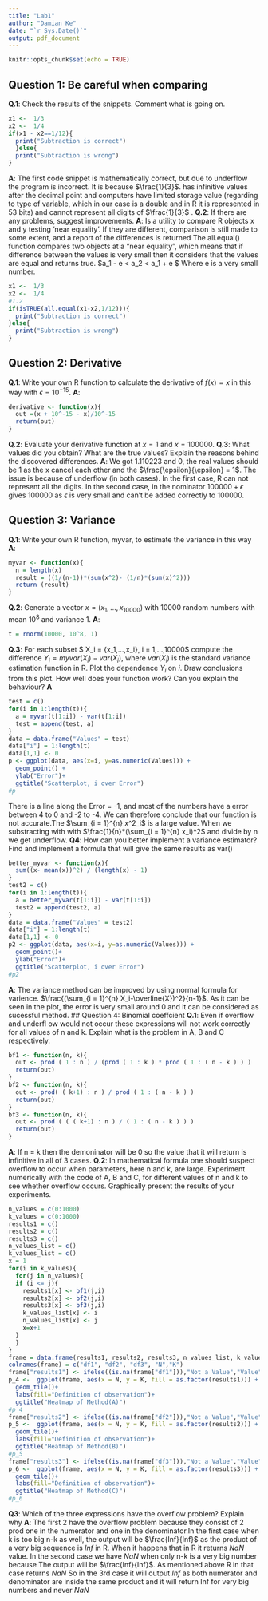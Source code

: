 ---
title: "Lab1"
author: "Damian Ke"
date: "`r Sys.Date()`"
output: pdf_document
---

```{r setup, include=FALSE}
knitr::opts_chunk$set(echo = TRUE)
```
## Question 1: Be careful when comparing

**Q.1**: Check the results of the snippets. Comment what is going on.

```{r}
x1 <-  1/3
x2 <-  1/4
if(x1 - x2==1/12){
  print("Subtraction is correct")
  }else{
  print("Subtraction is wrong")
}

```

**A**: The first code snippet is mathematically correct, but due to
underflow the program is incorrect. It is because $\frac{1}{3}$. has
infinitive values after the decimal point and computers have limited
storage value (regarding to type of variable, which in our case is a
double and in R it is represented in 53 bits) and cannot represent all
digits of $\frac{1}{3}$ .
**Q.2**: If there are any problems, suggest improvements.
**A**: Is a utility to compare R objects x and y testing 'near
equality'. If they are different, comparison is still made to some
extent, and a report of the differences is returned
The all.equal() function compares two objects at a "near equality",
which means that if difference between the values is very small then it
considers that the values are equal and returns true. \$a_1 - e \< a_2
\< a_1 + e \$ Where e is a very small number.
```{r}
x1 <-  1/3
x2 <-  1/4
#1.2
if(isTRUE(all.equal(x1-x2,1/12))){
  print("Subtraction is correct")
}else{
  print("Subtraction is wrong")
}
```
## Question 2: Derivative
**Q.1**: Write your own R function to calculate the derivative of
$f(x) = x$ in this way with $\epsilon=10^{-15}$.
**A**:
```{r}
derivative <- function(x){
  out =(x + 10^-15 - x)/10^-15
  return(out)
}
```

**Q.2**: Evaluate your derivative function at $x=1$ and $x = 100000$.
**Q.3**: What values did you obtain? What are the true values? Explain
the reasons behind the discovered differences.
**A**: We got $1.110223$ and $0$, the real values should be $1$ as the x
cancel each other and the $\frac{\epsilon}{\epsilon} = 1$. The issue is because of underflow (in both cases). In the first case, R can not represent all the digits. In the second case, in the nominator $100000 + \epsilon$ gives $100000$ as $\epsilon$ is very small and can't be added correctly to 100000.

## Question 3: Variance
**Q.1**: Write your own R function, myvar, to estimate the variance in
this way
**A**:
```{r}
myvar <- function(x){
  n = length(x)
  result = ((1/(n-1))*(sum(x^2)- (1/n)*(sum(x)^2)))
  return (result)
}
```
**Q.2**: Generate a vector $x= (x_1,...,x_{10000})$ with 10000 random
numbers with mean $10^8$ and variance 1.
**A**:
```{r}
t = rnorm(10000, 10^8, 1)
```
**Q.3**: For each subset \$ X_i = {x_1,...,x_i}, i = 1,...,10000\$
compute the difference $Y_i = myvar(X_i)-var(X_i)$, where $var(X_i)$ is
the standard variance estimation function in R. Plot the dependence
$Y_i$ on $i$. Draw conclusions from this plot. How well does your
function work? Can you explain the behaviour?
**A**
```{r}
test = c()
for(i in 1:length(t)){
  a = myvar(t[1:i]) - var(t[1:i])
  test = append(test, a)
}
data = data.frame("Values" = test)
data["i"] = 1:length(t)
data[1,1] <- 0
p <- ggplot(data, aes(x=i, y=as.numeric(Values))) +
  geom_point() +
  ylab("Error")+
  ggtitle("Scatterplot, i over Error")
#p
```
There is a line along the Error = -1, and most of the numbers have a error
between 4 to 0 and -2 to -4. We can therefore conclude that our function
is not accurate.The $\sum_{i = 1}^{n} x^2_i$ is a large value. When we substracting with with $\frac{1}{n}*(\sum_{i = 1}^{n} x_i)^2$ and divide by n we get underflow.
**Q4**: How can you better implement a variance estimator? Find and
implement a formula that will give the same results as var()
```{r}
better_myvar <- function(x){
  sum((x- mean(x))^2) / (length(x) - 1)
}
test2 = c()
for(i in 1:length(t)){
  a = better_myvar(t[1:i]) - var(t[1:i])
  test2 = append(test2, a)
}
data = data.frame("Values" = test2)
data["i"] = 1:length(t)
data[1,1] <- 0
p2 <- ggplot(data, aes(x=i, y=as.numeric(Values))) +
  geom_point()+
  ylab("Error")+
  ggtitle("Scatterplot, i over Error")
#p2
```
**A**: The variance method can be improved by using normal formula for
varience. $\frac{(\sum_{i = 1}^{n} X_i-\overline{X})^2}{n-1}$. As it can
be seen in the plot, the error is very small around 0 and it can be
considered as sucessful method.
## Question 4: Binomial coeffcient
**Q.1**: Even if overflow and underfl ow would not occur these
expressions will not work correctly for all values of n and k. Explain
what is the problem in A, B and C respectively.
```{r}
bf1 <- function(n, k){
  out <- prod ( 1 : n ) / (prod ( 1 : k ) * prod ( 1 : ( n - k ) ) )
  return(out)
}
bf2 <- function(n, k){
  out <- prod( ( k+1) : n ) / prod ( 1 : ( n - k ) )
  return(out)
}
bf3 <- function(n, k){
  out <- prod ( ( ( k+1) : n ) / ( 1 : ( n - k ) ) )
  return(out)
}
```
**A**: If n = k then the demoninator will be 0 so the value that it will
return is infinitive in all of 3 cases.
**Q.2**: In mathematical formula one should suspect overflow to occur
when parameters, here n and k, are large. Experiment numerically with
the code of A, B and C, for different values of n and k to see whether
overflow occurs. Graphically present the results of your experiments.
```{r}
n_values = c(0:1000)
k_values = c(0:1000)
results1 = c()
results2 = c()
results3 = c()
n_values_list = c()
k_values_list = c()
x = 1
for(i in k_values){
  for(j in n_values){
  if (i <= j){  
    results1[x] <- bf1(j,i)
    results2[x] <- bf2(j,i)
    results3[x] <- bf3(j,i)
    k_values_list[x] <- i
    n_values_list[x] <- j
    x=x+1
  }
  }
}
frame = data.frame(results1, results2, results3, n_values_list, k_values_list)
colnames(frame) = c("df1", "df2", "df3", "N","K")
frame["results1"] <- ifelse((is.na(frame["df1"])),"Not a Value","Value")
p_4 <-  ggplot(frame, aes(x = N, y = K, fill = as.factor(results1))) +
  geom_tile()+
  labs(fill="Definition of observation")+
  ggtitle("Heatmap of Method(A)")
#p_4
frame["results2"] <- ifelse((is.na(frame["df2"])),"Not a Value","Value")
p_5 <-  ggplot(frame, aes(x = N, y = K, fill = as.factor(results2))) +
  geom_tile()+
  labs(fill="Definition of observation")+
  ggtitle("Heatmap of Method(B)")
#p_5
frame["results3"] <- ifelse((is.na(frame["df3"])),"Not a Value","Value")
p_6 <-  ggplot(frame, aes(x = N, y = K, fill = as.factor(results3))) +
  geom_tile()+
  labs(fill="Definition of observation")+
  ggtitle("Heatmap of Method(C)")
#p_6
```
**Q3**: Which of the three expressions have the overflow problem?
Explain why
**A**: The first 2 have the overflow problem because they consist of 2
prod one in the numerator and one in the denominator.In the first case when k is too big n-k as well, the output will be $\frac{Inf}{Inf}$ as the product of a very big sequence is *Inf* in R. When it happens that in R it returns *NaN* value.
In the second case we have *NaN* when only n-k is a very big number because The output will be $\frac{Inf}{Inf}$. As mentioned above R in that case returns *NaN*
So in the 3rd case it will output *Inf* as both numerator and denominator are inside the same product and it will return Inf for very big numbers and never *NaN*